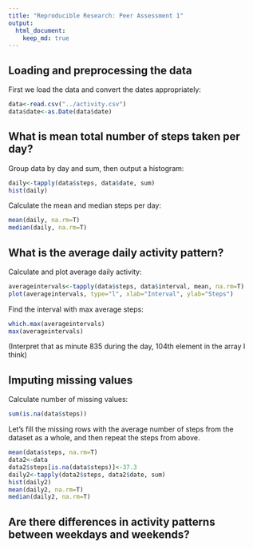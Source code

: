 ```yaml
---
title: "Reproducible Research: Peer Assessment 1"
output: 
  html_document:
    keep_md: true
---
```



## Loading and preprocessing the data
First we load the data and convert the dates appropriately:

```r
data<-read.csv("../activity.csv")
data$date<-as.Date(data$date)
```

## What is mean total number of steps taken per day?
Group data by day and sum, then output a histogram:

```r
daily<-tapply(data$steps, data$date, sum)
hist(daily)
```

Calculate the mean and median steps per day:
```r
mean(daily, na.rm=T)
median(daily, na.rm=T)
```

## What is the average daily activity pattern?
Calculate and plot average daily activity:
```r
averageintervals<-tapply(data$steps, data$interval, mean, na.rm=T)
plot(averageintervals, type="l", xlab="Interval", ylab="Steps")
```

Find the interval with max average steps:

```r
which.max(averageintervals)
max(averageintervals)
```

(Interpret that as minute 835 during the day, 104th element in the array I think)

## Imputing missing values

Calculate number of missing values:
```r
sum(is.na(data$steps))
```

Let's fill the missing rows with the average number of steps from the dataset as a whole, and then repeat the steps from above.

```r
mean(data$steps, na.rm=T)
data2<-data
data2$steps[is.na(data$steps)]<-37.3
daily2<-tapply(data2$steps, data2$date, sum)
hist(daily2)
mean(daily2, na.rm=T)
median(daily2, na.rm=T)
```

## Are there differences in activity patterns between weekdays and weekends?
